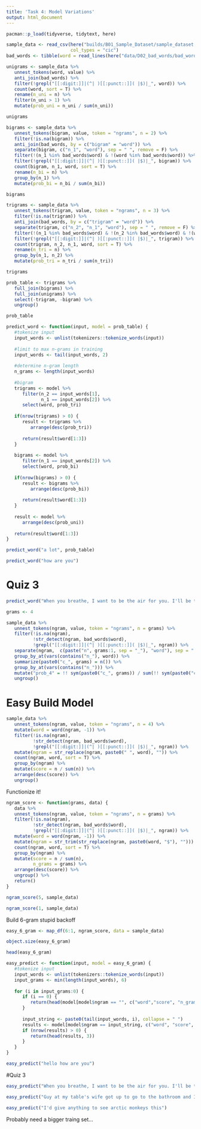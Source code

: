 ```yaml
---
title: 'Task 4: Model Variations'
output: html_document
---
```


```r
pacman::p_load(tidyverse, tidytext, here)
```

```r
sample_data <- read_csv(here("builds/B01_Sample_Dataset/sample_dataset.csv"),
                        col_types = "cic")
bad_words <- tibble(word = read_lines(here("data/D02_bad_words/bad_words.txt")))
```

```r
unigrams <- sample_data %>%
   unnest_tokens(word, value) %>%
   anti_join(bad_words) %>%
   filter(!grepl("[[:digit:]]|(^| )[[:punct::]]( |$)|_", word)) %>%
   count(word, sort = T) %>%
   rename(n_uni = n) %>%
   filter(n_uni > 1) %>%
   mutate(prob_uni = n_uni / sum(n_uni))

unigrams
```

```r
bigrams <- sample_data %>% 
   unnest_tokens(bigram, value, token = "ngrams", n = 2) %>%
   filter(!is.na(bigram)) %>%
   anti_join(bad_words, by = c("bigram" = "word")) %>%
   separate(bigram, c("n_1", "word"), sep = " ", remove = F) %>%
   filter(!(n_1 %in% bad_words$word) & !(word %in% bad_words$word)) %>%
   filter(!grepl("[[:digit:]]|(^| )[[:punct::]]( |$)|_", bigram)) %>%
   count(bigram, n_1, word, sort = T) %>%
   rename(n_bi = n) %>%
   group_by(n_1) %>%
   mutate(prob_bi = n_bi / sum(n_bi))

bigrams
```

```r
trigrams <- sample_data %>% 
   unnest_tokens(trigram, value, token = "ngrams", n = 3) %>%
   filter(!is.na(trigram)) %>%
   anti_join(bad_words, by = c("trigram" = "word")) %>%
   separate(trigram, c("n_2", "n_1", "word"), sep = " ", remove = F) %>%
   filter(!(n_1 %in% bad_words$word) & !(n_2 %in% bad_words$word) & !(word %in% bad_words$word)) %>%
   filter(!grepl("[[:digit:]]|(^| )[[:punct::]]( |$)|_", trigram)) %>%
   count(trigram, n_2, n_1, word, sort = T) %>%
   rename(n_tri = n) %>%
   group_by(n_1, n_2) %>%
   mutate(prob_tri = n_tri / sum(n_tri))

trigrams
```

```r
prob_table <- trigrams %>%
   full_join(bigrams) %>%
   full_join(unigrams) %>%
   select(-trigram, -bigram) %>%
   ungroup()

prob_table
```

```r
predict_word <- function(input, model = prob_table) {
   #tokenize input
   input_words <- unlist(tokenizers::tokenize_words(input))
   
   #limit to max n-grams in training
   input_words <- tail(input_words, 2)
   
   #determine n-gram length
   n_grams <- length(input_words)
   
   #bigram
   trigrams <- model %>%
      filter(n_2 == input_words[1],
             n_1 == input_words[2]) %>%
      select(word, prob_tri)
   
   if(nrow(trigrams) > 0) {
      result <- trigrams %>%
         arrange(desc(prob_tri))
      
      return(result$word[1:3])
   }
   
   bigrams <- model %>%
      filter(n_1 == input_words[2]) %>%
      select(word, prob_bi)
   
   if(nrow(bigrams) > 0) {
      result <- bigrams %>%
         arrange(desc(prob_bi))
      
      return(result$word[1:3])
   }
   
   result <- model %>%
      arrange(desc(prob_uni))
   
   return(result$word[1:3])
}
```

```r
predict_word("a lot", prob_table)
```

```r
predict_word("how are you")
```

# Quiz 3

```r
predict_word("When you breathe, I want to be the air for you. I'll be there for you, I'd live and I'd")
```

```r

grams <- 4

sample_data %>% 
   unnest_tokens(ngram, value, token = "ngrams", n = grams) %>%
   filter(!is.na(ngram),
          !str_detect(ngram, bad_words$word),
          !grepl("[[:digit:]]|(^| )[[:punct::]]( |$)|_", ngram)) %>%
   separate(ngram,  c(paste("n", grams:1, sep = "_"), "word"), sep = " ", remove = F) %>%
   group_by_at(vars(contains("n_"), word)) %>%
   summarize(paste0("c_", grams) = n()) %>%
   group_by_at(vars(contains("n_"))) %>%
   mutate("prob_4" = !! sym(paste0("c_", grams)) / sum(!! sym(paste0("c_", grams)))) %>%
   ungroup()
```

# Easy Build Model

```r
sample_data %>%
   unnest_tokens(ngram, value, token = "ngrams", n = 4) %>%
   mutate(word = word(ngram, -1)) %>%
   filter(!is.na(ngram),
          !str_detect(ngram, bad_words$word),
          !grepl("[[:digit:]]|(^| )[[:punct::]]( |$)|_", ngram)) %>%
   mutate(ngram = str_replace(ngram, paste0(" ", word), "")) %>%
   count(ngram, word, sort = T) %>%
   group_by(ngram) %>%
   mutate(score = n / sum(n)) %>%
   arrange(desc(score)) %>%
   ungroup()
```

Functionize it!

```r
ngram_score <- function(grams, data) {
   data %>%
   unnest_tokens(ngram, value, token = "ngrams", n = grams) %>%
   filter(!is.na(ngram),
          !str_detect(ngram, bad_words$word),
          !grepl("[[:digit:]]|(^| )[[:punct::]]( |$)|_", ngram)) %>%
   mutate(word = word(ngram, -1)) %>%
   mutate(ngram = str_trim(str_replace(ngram, paste0(word, "$"), ""))) %>%
   count(ngram, word, sort = T) %>%
   group_by(ngram) %>%
   mutate(score = n / sum(n),
          n_grams = grams) %>%
   arrange(desc(score)) %>%
   ungroup() %>%
   return()
}

ngram_score(5, sample_data)
```

```r
ngram_score(1, sample_data)
```


Build 6-gram stupid backoff

```r
easy_6_gram <- map_df(6:1, ngram_score, data = sample_data)

object.size(easy_6_gram)
```

```r
head(easy_6_gram)
```

```r
easy_predict <- function(input, model = easy_6_gram) {
   #tokenize input
   input_words <- unlist(tokenizers::tokenize_words(input))
   input_grams <- min(length(input_words), 6)
   
   for (i in input_grams:0) {
      if (i == 0) {
         return(head(model[model$ngram == "", c("word","score", "n_grams")], 3))
      }
      
      input_string <- paste0(tail(input_words, i), collapse = " ")
      results <- model[model$ngram == input_string, c("word", "score", "n_grams")]
      if (nrow(results) > 0) {
         return(head(results, 3))
      }   
   }
}
```

```r
easy_predict("hello how are you")
```

#Quiz 3

```r
easy_predict("When you breathe, I want to be the air for you. I'll be there for you, I'd live and I'd")
```

```r
easy_predict("Guy at my table's wife got up to go to the bathroom and I asked about dessert and he started telling me about his")
```

```r
easy_predict("I'd give anything to see arctic monkeys this")
```

Probably need a bigger traing set...